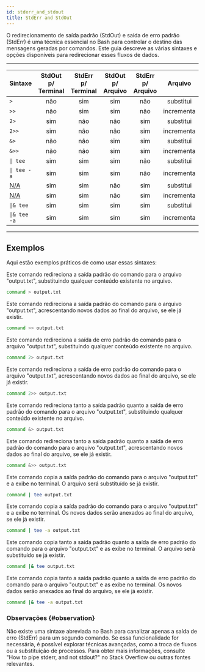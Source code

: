 ```yaml
---
id: stderr_and_stdout
title: StdErr and StdOut
---
```


O redirecionamento de saída padrão (StdOut) e saída de erro padrão (StdErr) é
uma técnica essencial no Bash para controlar o destino das mensagens geradas por
comandos. Este guia descreve as várias sintaxes e opções disponíveis para
redirecionar esses fluxos de dados.

---

| Sintaxe                     | StdOut p/ Terminal | StdErr p/ Terminal | StdOut p/ Arquivo | StdErr p/ Arquivo |  Arquivo   |
| :-------------------------- | :----------------: | :----------------: | :---------------: | :---------------: | :--------: |
| `>`                         |        não         |        sim         |        sim        |        não        | substitui  |
| `>>`                        |        não         |        sim         |        sim        |        não        | incrementa |
| `2>`                        |        sim         |        não         |        não        |        sim        | substitui  |
| `2>>`                       |        sim         |        não         |        não        |        sim        | incrementa |
| `&>`                        |        não         |        não         |        sim        |        sim        | substitui  |
| `&>>`                       |        não         |        não         |        sim        |        sim        | incrementa |
| `\| tee`                    |        sim         |        sim         |        sim        |        não        | substitui  |
| `\| tee -a`                 |        sim         |        sim         |        sim        |        não        | incrementa |
| [N/A](#observation)         |        sim         |        sim         |        não        |        sim        | substitui  |
| [N/A](#observation)         |        sim         |        sim         |        não        |        sim        | incrementa |
| `\|& tee`                   |        sim         |        sim         |        sim        |        sim        | substitui  |
| `\|& tee -a`                |        sim         |        sim         |        sim        |        sim        | incrementa |

---

## Exemplos

Aqui estão exemplos práticos de como usar essas sintaxes:

Este comando redireciona a saída padrão do comando para o arquivo "output.txt",
substituindo qualquer conteúdo existente no arquivo.

```bash
command > output.txt
```

Este comando redireciona a saída padrão do comando para o arquivo "output.txt",
acrescentando novos dados ao final do arquivo, se ele já existir.

```bash
command >> output.txt
```

Este comando redireciona a saída de erro padrão do comando para o arquivo
"output.txt", substituindo qualquer conteúdo existente no arquivo.

```bash
command 2> output.txt
```

Este comando redireciona a saída de erro padrão do comando para o arquivo
"output.txt", acrescentando novos dados ao final do arquivo, se ele já existir.

```bash
command 2>> output.txt
```

Este comando redireciona tanto a saída padrão quanto a saída de erro padrão do
comando para o arquivo "output.txt", substituindo qualquer conteúdo existente no
arquivo.

```bash
command &> output.txt
```

Este comando redireciona tanto a saída padrão quanto a saída de erro padrão do
comando para o arquivo "output.txt", acrescentando novos dados ao final do
arquivo, se ele já existir.

```bash
command &>> output.txt
```

Este comando copia a saída padrão do comando para o arquivo "output.txt" e a
exibe no terminal. O arquivo será substituído se já existir.

```bash
command | tee output.txt
```

Este comando copia a saída padrão do comando para o arquivo "output.txt" e a
exibe no terminal. Os novos dados serão anexados ao final do arquivo, se ele já
existir.

```bash
command | tee -a output.txt
```

Este comando copia tanto a saída padrão quanto a saída de erro padrão do comando
para o arquivo "output.txt" e as exibe no terminal. O arquivo será substituído
se já existir.

```bash
command |& tee output.txt
```

Este comando copia tanto a saída padrão quanto a saída de erro padrão do comando
para o arquivo "output.txt" e as exibe no terminal. Os novos dados serão
anexados ao final do arquivo, se ele já existir.

```bash
command |& tee -a output.txt
```

### Observações {#observation}

Não existe uma sintaxe abreviada no Bash para canalizar apenas a saída de erro
(StdErr) para um segundo comando. Se essa funcionalidade for necessária, é
possível explorar técnicas avançadas, como a troca de fluxos ou a substituição
de processos. Para obter mais informações, consulte "How to pipe stderr, and not
stdout?" no Stack Overflow ou outras fontes relevantes.

